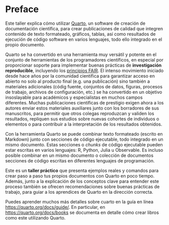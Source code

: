# Preface {.unnumbered}

Este taller explica cómo utilizar [Quarto](https://quarto.org/), un software
de creación de documentación científica, para crear publicaciones de calidad
que integren contenido de texto formateado, gráficos, tablas, así como
resultados de ejecución de código software en varios lenguajes, todo ello
integrado en el propio documento.

Quarto se ha convertido en una herramienta muy versátil y potente en el
conjunto de herramientas de los programadores científicos, en especial
por proporcionar soporte para implementar buenas prácticas de
**investigación reproducible**, incluyendo los 
[principios FAIR](https://www.go-fair.org/fair-principles/). El intenso
movimiento iniciado desde hace años por la comunidad científica para
garantizar acceso en abierto no solo al producto final (e.g. una publicación)
sino también a materiales adicionales (códig fuente, conjuntos de datos,
figuras, procesos de trabajo, archivos de configuración, etc.) se ha
convertido en un objetivo insoslayable para académicos y especialistas
en muchos campos diferentes. Muchas publicaciones científicas de prestigio
exigen ahora a los autores enviar estos materiales auxiliares junto con
los borradores de sus manuscritos, para permitir que otros colegas
reproduzcan y validen los resultados, repliquen sus estudios sobre nuevas
cohortes de individuos o elementos o para contribuir a la interpretación
de los resultados obtenidos.

Con la herramienta Quarto se puede combinar texto formateado (escrito en
Markdown) junto con secciones de código ejecutable, todo integrado en un mismo
documento. Estas secciones o *chunks* de código ejecutable pueden estar escritas
en varios lenguajes: R, Python, Julia u Observable. Es incluso posible combinar
en un mismo documento o colección de documentos secciones de código escritas en
diferentes lenguajes de programación.

Este es un **taller práctico** que presenta ejemplos reales y comandos para
crear paso a paso tus propios documentos con Quarto en poco tiempo. Además,
junto a la explicación de los conceptos clave para entender este proceso también
se ofrecen recomendaciones sobre buenas prácticas de trabajo, para guiar a los
aprendices de Quarto en la dirección correcta.

Puedes aprender muchos más detalles sobre cuarto en la guía en línea
<https://quarto.org/docs/guide/>. En particular, en <https://quarto.org/docs/books>
se documenta en detalle cómo crear libros como este utilizando Quarto.
